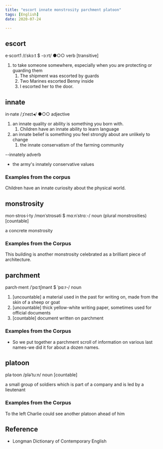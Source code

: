 ```yaml
---
title: "escort innate monstrosity parchment platoon"
tags: [English]
date: 2020-07-24

---
```


## escort

e‧scort1 /ɪˈskɔːt $ -ɔːrt/ ●○○ verb [transitive]

1. to take someone somewhere, especially when you are protecting or guarding them
   1. The shipment was escorted by guards
   2. Two Marines escorted Benny inside
   3. I escorted her to the door.

## innate

in‧nate /ˌɪˈneɪt◂/ ●○○ adjective

1. an innate quality or ability is something you born with.
   1. Children have an innate ability to learn language
2. an innate belief is something you feel strongly about are unlikely to change
   1. the innate conservatism of the farming community

--innately adverb

- the army's innately conservative values

### Examples from the corpus

Children have an innate curiosity about the physical world.

## monstrosity

mon‧stros‧i‧ty /mɒnˈstrɒsəti $ mɑːnˈstrɑː-/ noun (plural monstrosities)
[countable]

a concrete monstrosity

### Examples from the Corpus

This building is another monstrosity celebrated as a brilliant piece of
architecture.

## parchment

parch‧ment /ˈpɑːtʃmənt $ ˈpɑːr-/ noun

1. [uncountable] a material used in the past for writing on, made from the skin
   of a sheep or goat
2. [uncountable] thick yellow-white writing paper, sometimes used for official documents
3. [countable] document written on parchment

### Examples from the Corpus

- So we put together a parchment scroll of information on various last names-we
  did it for about a dozen names.

## platoon

pla‧toon /pləˈtuːn/ noun [countable]

a small group of soldiers which is part of a company and is led by a lieutenant

### Examples from the Corpus

To the left Charlie could see another platoon ahead of him

## Reference

- Longman Dictionary of Contemporary English
